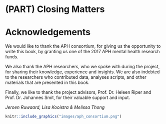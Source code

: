 # (PART) Closing Matters {-}

# Acknowledgements {-}
We would like to thank the APH consortium, for giving us the opportunity to write this book, by granting us one of the 2017 APH mental health research funds.

We also thank the APH researchers, who we spoke with during the project, for sharing their knowledge, experience and insights. We are also indebted to the researchers who contributed data, analyses scripts, and other materials that are presented in this book.

Finally, we like to thank the project advisors, Prof. Dr. Heleen Riper and Prof. Dr. Johannes Smit, for their valuable support and input.

*Jeroen Ruwaard, Lisa Kooistra \& Melissa Thong*


```r
knitr::include_graphics("images/aph_consortium.png")
```